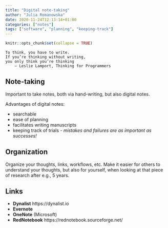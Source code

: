 ```yaml
---
title: "Digital note-taking"
author: "Julia Romanowska"
date: 2020-11-24T12:13:14+01:00
categories: ["notes"]
tags: ["software", "planning", "keeping-track"]
---
```


```r
knitr::opts_chunk$set(collapse = TRUE)
```

    To think, you have to write.
    If you’re thinking without writing,
    you only think you’re thinking
        — Leslie Lamport, Thinking for Programmers

## Note-taking

Important to take notes, both via hand-writing, but also digital notes.

Advantages of digital notes:

- searchable
- ease of planning
- facilitates writing manuscripts
- keeping track of trials *- mistakes and failures are as important as successes!*

## Organization

Organize your thoughts, links, workflows, etc. Make it easier for others to
understand your thoughts, but also for yourself, when looking at that piece of
research after e.g., 5 years.

## Links

- **Dynalist** https://dynalist.io
- **Evernote**
- **OneNote** (Microsoft)
- **RedNotebook** https://rednotebook.sourceforge.net/

